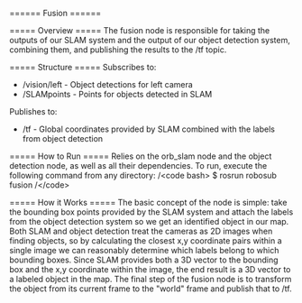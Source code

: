 ====== Fusion ======

===== Overview =====
The fusion node is responsible for taking the outputs of our SLAM system and the output of our object detection system, 
combining them, and publishing the results to the /tf topic.

===== Structure =====
Subscribes to:
  * /vision/left - Object detections for left camera
  * /SLAMpoints - Points for objects detected in SLAM

Publishes to:
  * /tf - Global coordinates provided by SLAM combined with the labels from object detection

===== How to Run =====
Relies on the orb_slam node and the object detection node, as well as all their dependencies. To run, execute the following command from any directory:
/\<code bash\>
$ rosrun robosub fusion
/\</code\>

===== How it Works =====
The basic concept of the node is simple: take the bounding box points provided by the SLAM system and attach the labels from the object detection system so we get an identified object in our map. Both SLAM and object detection treat the cameras as 2D images when finding objects, so by calculating the closest x,y coordinate pairs within a single image we can reasonably determine which labels belong to which bounding boxes. Since SLAM provides both a 3D vector to the bounding box and the x,y coordinate within the image, the end result is a 3D vector to a labeled object in the map. The final step of the fusion node is to transform the object from its current frame to the "world" frame and publish that to /tf. 
